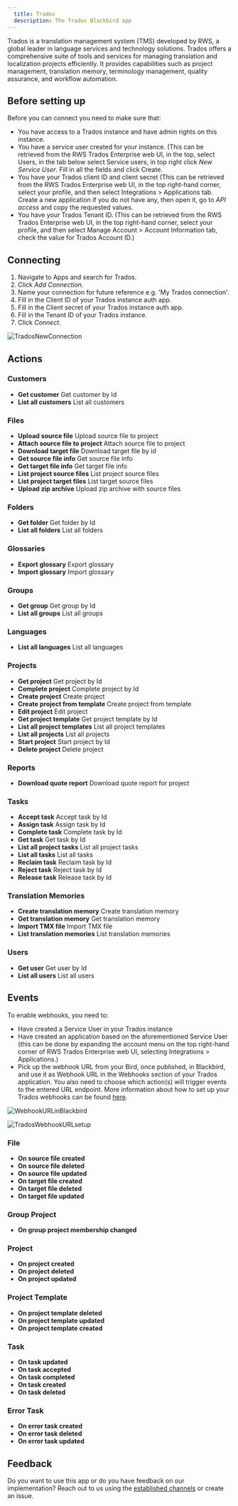 ```yaml
---
  title: Trados
  description: The Trados Blackbird app
---
```


<LinkCard title="View on Github" target="_blank" href="https://github.com/bb-io/LanguageCloud" icon="github" />

Trados is a translation management system (TMS) developed by RWS, a global leader in language services and technology solutions. Trados offers a comprehensive suite of tools and services for managing translation and localization projects efficiently. It provides capabilities such as project management, translation memory, terminology management, quality assurance, and workflow automation.

## Before setting up

Before you can connect you need to make sure that:

- You have access to a Trados instance and have admin rights on this instance.
- You have a service user created for your instance. (This can be retrieved from the RWS Trados Enterprise web UI, in the top, select Users, in the tab below select Service users, in top right click _New Service User_. Fill in all the fields and click Create.
- You have your Trados client ID and client secret (This can be retrieved from the RWS Trados Enterprise web UI, in the top right-hand corner, select your profile, and then select Integrations > Applications tab. Create a new application if you do not have any, then open it, go to _API access_ and copy the requested values.
- You have your Trados Tenant ID. (This can be retrieved from the RWS Trados Enterprise web UI, in the top right-hand corner, select your profile, and then select Manage Account > Account Information tab, check the value for Trados Account ID.)

## Connecting

1. Navigate to Apps and search for Trados.
2. Click _Add Connection_.
3. Name your connection for future reference e.g. 'My Trados connection'.
4. Fill in the Client ID of your Trados instance auth app.
5. Fill in the Client secret of your Trados instance auth app.
6. Fill in the Tenant ID of your Trados instance.
7. Click _Connect_.

![TradosNewConnection](https://raw.githubusercontent.com/bb-io/LanguageCloud/main/image/README/TradosNewConnection.png)

## Actions

### Customers 

- **Get customer** Get customer by Id
- **List all customers** List all customers

### Files 

- **Upload source file** Upload source file to project
- **Attach source file to project** Attach source file to project
- **Download target file** Download target file by id
- **Get source file info** Get source file info
- **Get target file info** Get target file info
- **List project source files** List project source files
- **List project target files** List target source files
- **Upload zip archive** Upload zip archive with source files

### Folders 

- **Get folder** Get folder by Id
- **List all folders** List all folders

### Glossaries 

- **Export glossary** Export glossary
- **Import glossary** Import glossary

### Groups 

- **Get group** Get group by Id
- **List all groups** List all groups

### Languages 

- **List all languages** List all languages

### Projects 

- **Get project** Get project by Id
- **Complete project** Complete project by Id
- **Create project** Create project
- **Create project from template** Create project from template
- **Edit project** Edit project
- **Get project template** Get project template by Id
- **List all project templates** List all project templates
- **List all projects** List all projects
- **Start project** Start project by Id
- **Delete project** Delete project

### Reports 

- **Download quote report** Download quote report for project

### Tasks 

- **Accept task** Accept task by Id
- **Assign task** Assign task by Id
- **Complete task** Complete task by Id
- **Get task** Get task by Id
- **List all project tasks** List all project tasks
- **List all tasks** List all tasks
- **Reclaim task** Reclaim task by Id
- **Reject task** Reject task by Id
- **Release task** Release task by Id

### Translation Memories 

- **Create translation memory** Create translation memory
- **Get translation memory** Get translation memory
- **Import TMX file** Import TMX file
- **List translation memories** List translation memories

### Users 

- **Get user** Get user by Id
- **List all users** List all users

## Events

To enable webhooks, you need to:
- Have created a Service User in your Trados instance
- Have created an application based on the aforementioned Service User (this can be done by expanding the account menu on the top right-hand corner of RWS Trados Enterprise web UI, selecting Integrations > Applications.) 
- Pick up the webhook URL from your Bird, once published, in Blackbird, and use it as Webhook URL in the Webhooks section of your Trados application. You also need to choose which action(s) will trigger events to the entered URL endpoint. 
More information about how to set up your Trados webhooks can be found [here](https://languagecloud.sdl.com/lc/api-docs/webhooks-setup).

![WebhookURLinBlackbird](https://raw.githubusercontent.com/bb-io/LanguageCloud/main/image/README/WebhookURL.png)

![TradosWebhookURLsetup](https://raw.githubusercontent.com/bb-io/LanguageCloud/main/image/README/TradosWebhookURL.png)

### File 

- **On source file created**
- **On source file deleted**
- **On source file updated**
- **On target file created**
- **On target file deleted**
- **On target file updated**

### Group Project 

- **On group project membership changed**

### Project 

- **On project created**
- **On project deleted**
- **On project updated**

### Project Template 
- **On project template deleted**
- **On project template updated**
- **On project template created**

### Task 
- **On task updated**
- **On task accepted**
- **On task completed**
- **On task created**
- **On task deleted**

### Error Task 

- **On error task created**
- **On error task deleted**
- **On error task updated**

## Feedback

Do you want to use this app or do you have feedback on our implementation? Reach out to us using the [established channels](https://www.blackbird.io/) or create an issue.

